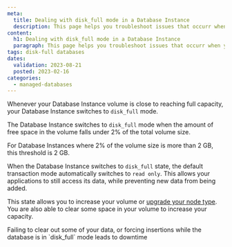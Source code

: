 ```yaml
---
meta:
  title: Dealing with disk_full mode in a Database Instance
  description: This page helps you troubleshoot issues that occurr when your Database Instance volume is near full capacity.
content:
  h1: Dealing with disk_full mode in a Database Instance
  paragraph: This page helps you troubleshoot issues that occurr when your Database Instance volume is near full capacity.
tags: disk-full databases
dates:
  validation: 2023-08-21
  posted: 2023-02-16
categories:
  - managed-databases
---
```


Whenever your Database Instance volume is close to reaching full capacity, your Database Instance switches to `disk_full` mode.

The Database Instance switches to `disk_full` mode when the amount of free space in the volume falls under 2% of the total volume size.

For Database Instances where 2% of the volume size is more than 2 GB, this threshold is 2 GB.

When the Database Instance switches to `disk_full` state, the default transaction mode automatically switches to `read only`. This allows your applications to still access its data, while preventing new data from being added.

This state allows you to increase your volume or [upgrade your node type](/how-to/upgrade-a-database-instance). You are also able to clear some space in your volume to increase your capacity.

<Message type="important">
  Failing to clear out some of your data, or forcing insertions while the database is in `disk_full` mode leads to downtime
</Message>
